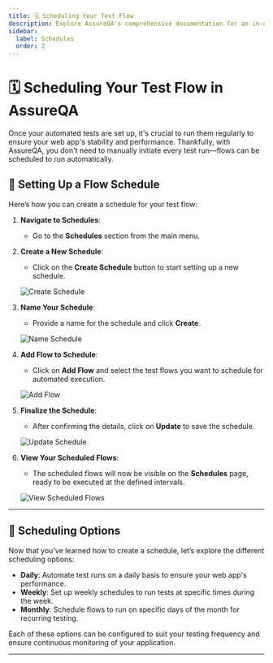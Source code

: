 ```yaml
---
title: 🗓️ Scheduling Your Test Flow
description: Explore AssureQA's comprehensive documentation for an in-depth look at our services and tools.
sidebar:
  label: Schedules
  order: 2
---
```

# 🗓️ Scheduling Your Test Flow in AssureQA

Once your automated tests are set up, it's crucial to run them regularly to ensure your web app's stability and performance. Thankfully, with AssureQA, you don't need to manually initiate every test run—flows can be scheduled to run automatically.

## 🚀 Setting Up a Flow Schedule

Here’s how you can create a schedule for your test flow:

1. **Navigate to Schedules**:
   - Go to the **Schedules** section from the main menu.

2. **Create a New Schedule**:
   - Click on the **Create Schedule** button to start setting up a new schedule.

   ![Create Schedule](/images/SC%201.1.png)

3. **Name Your Schedule**:
   - Provide a name for the schedule and click **Create**.

   ![Name Schedule](/images/SC%201.2.png)

4. **Add Flow to Schedule**:
   - Click on **Add Flow** and select the test flows you want to schedule for automated execution.

   ![Add Flow](/images/SC%203.png)

5. **Finalize the Schedule**:
   - After confirming the details, click on **Update** to save the schedule.

   ![Update Schedule](/images/SC%204.png)

6. **View Your Scheduled Flows**:
   - The scheduled flows will now be visible on the **Schedules** page, ready to be executed at the defined intervals.

   ![View Scheduled Flows](/images/SC%205.png)

---

## 📅 Scheduling Options

Now that you've learned how to create a schedule, let’s explore the different scheduling options:

- **Daily**: Automate test runs on a daily basis to ensure your web app's performance.
- **Weekly**: Set up weekly schedules to run tests at specific times during the week.
- **Monthly**: Schedule flows to run on specific days of the month for recurring testing.

Each of these options can be configured to suit your testing frequency and ensure continuous monitoring of your application.

---
